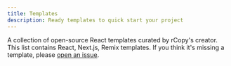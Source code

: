 ---
title: Templates
description: Ready templates to quick start your project
---

A collection of open-source React templates curated by rCopy's creator. This list contains React, Next.js, Remix templates. If you think it's missing a template, please [open an issue](https://github.com/mehdibha/rcopy/issues/new).
